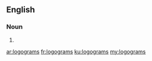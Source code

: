 ==English==

===Noun===
{{head|en|plural}}

# {{plural of|logogram|lang=en}}

[[ar:logograms]]
[[fr:logograms]]
[[ku:logograms]]
[[my:logograms]]